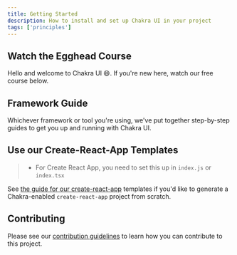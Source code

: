 ```yaml
---
title: Getting Started
description: How to install and set up Chakra UI in your project
tags: ['principles']
---
```


## Watch the Egghead Course

Hello and welcome to Chakra UI 😄. If you're new here, watch our free course
below.

<EggheadCourseBanner href='https://egghead.io/courses/build-a-modern-user-interface-with-chakra-ui-fac68106' />

## Framework Guide

Whichever framework or tool you're using, we've put together step-by-step guides
to get you up and running with Chakra UI.

<FrameworkLinks />

## Use our Create-React-App Templates

> - For Create React App, you need to set this up in `index.js` or `index.tsx`

See [the guide for our create-react-app](/guides/integrations/with-cra)
templates if you'd like to generate a Chakra-enabled `create-react-app` project
from scratch.

## Contributing

Please see our [contribution guidelines](/docs/contributing) to learn how you
can contribute to this project.
